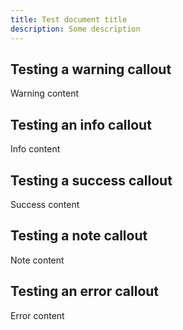 ```yaml
---
title: Test document title
description: Some description
---
```


## Testing a warning callout

<Callout title="Warning title" type="warning">
  Warning content
</Callout>

## Testing an info callout

<Callout title="Info title" type="info">
  Info content
</Callout>

## Testing a success callout

<Callout title="Success title" type="success">
  Success content
</Callout>

## Testing a note callout

<Callout title="Note title" type="note">
  Note content
</Callout>

## Testing an error callout

<Callout title="Error title" type="error">
  Error content
</Callout>
